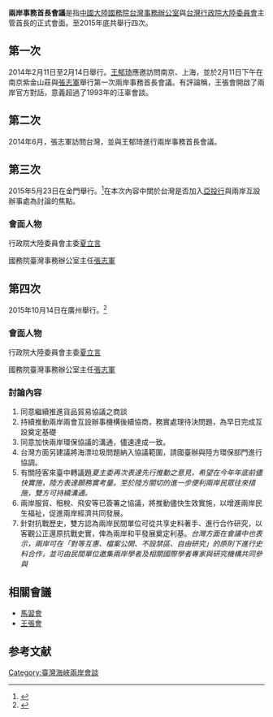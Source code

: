'''兩岸事務首長會議'''是指[[中國大陸|中國大陸]][[國務院台灣事務辦公室|國務院台灣事務辦公室]]與[[台灣|台灣]][[行政院大陸委員會|行政院大陸委員會]]主管首長的正式會面。至2015年底共舉行四次。

==第一次==
2014年2月11日至2月14日舉行。[[王郁琦|王郁琦]]應邀訪問南京、上海，並於2月11日下午在南京紫金山莊與[[張志軍|張志軍]]舉行第一次兩岸事務首長會議。有評論稱，王張會開啟了兩岸官方對話，意義超過了1993年的汪辜會談。

==第二次==
2014年6月，張志軍訪問台灣，並與王郁琦進行兩岸事務首長會議。

==第三次==
2015年5月23日在金門舉行。<ref>{{Cite web |url=http://www.mac.gov.tw/ct.asp?xItem=111498&ctNode=5649&mp=1 |title=第三次「兩岸事務首長會議」在金門舉行，雙方堅持在「九二共識」基礎上，提升兩岸關係發展動能，創造更多有感成果 |accessdate=2016-08-12 |archive-date=2016-08-16 |archive-url=https://web.archive.org/web/20160816070347/http://www.mac.gov.tw/ct.asp?xItem=111498&ctNode=5649&mp=1 |dead-url=no }}</ref>在本次內容中關於台灣是否加入[[亞投行|亞投行]]與兩岸互設辦事處為討論的焦點。
=== 會面人物 ===
行政院大陸委員會主委[[夏立言|夏立言]]

國務院臺灣事務辦公室主任[[張志軍|張志軍]]

== 第四次 ==
2015年10月14日在廣州舉行。<ref>{{Cite web |url=http://www.mac.gov.tw/ct.asp?xItem=113134&ctNode=5649&mp=1 |title=第四次「兩岸事務首長會議」在廣州舉行，雙方堅持在「九二共識」基礎上，鞏固「兩岸制度化協商」與「官方互動」機制，邁向真正穩定的兩岸關係 |accessdate=2016-08-12 |archive-date=2016-08-16 |archive-url=https://web.archive.org/web/20160816141723/http://www.mac.gov.tw/ct.asp?xItem=113134&ctNode=5649&mp=1 |dead-url=no }}</ref>
=== 會面人物 ===
行政院大陸委員會主委[[夏立言|夏立言]]

國務院臺灣事務辦公室主任[[張志軍|張志軍]]

=== 討論內容 ===
# 同意繼續推進貨品貿易協議之商談
# 持續推動兩岸兩會互設辦事機構後續協商，務實處理待決問題，為早日完成互設奠定基礎
# 同意加快兩岸環保協議的溝通，儘速達成一致。
# 台灣方面另建議將海漂垃圾問題納入協議範圍，請國臺辦與陸方環保部門進行協調。
# 有關陸客來臺中轉議題''夏主委再次表達先行推動之意見，希望在今年年底前儘快實施，陸方表達願務實考量。至於陸方關切的進一步便利兩岸民眾往來措施，雙方可持續溝通。''
# 兩岸服貿、租稅、飛安等已簽署之協議，將推動儘快生效實施，以增進兩岸民生福祉，促進兩岸經濟共同發展。
# 針對抗戰歷史，雙方認為兩岸民間單位可從共享史料著手、進行合作研究，以客觀公正還原抗戰史實，俾為兩岸和平發展奠定利基。''台灣方面在會議中也表示，兩岸可在「對等互惠、檔案公開、不設禁區、自由研究」的原則下進行史料合作，並可由民間單位邀集兩岸學者及相關國際學者專家與研究機構共同參與''

== 相關會議 ==
* [[馬習會|馬習會]]
* [[王張會|王張會]]

== 参考文献 ==
{{Reflist}}

[[Category:臺灣海峽兩岸會談|Category:臺灣海峽兩岸會談]]